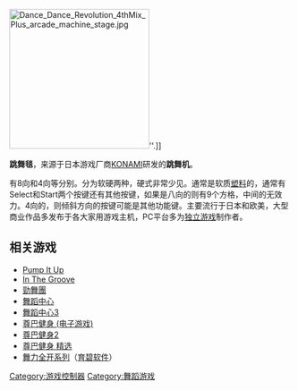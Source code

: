 {{expand|time=2014-08-19T01:09:41+00:00}}
{{unreferenced|time=2014-08-19T01:09:41+00:00}}
[[File:Dance_Dance_Revolution_4thMix_Plus_arcade_machine_stage.jpg|250px]]''.]]

'''跳舞毯'''，来源于日本游戏厂商[[科樂美|KONAMI]]研发的'''跳舞机'''。

有8向和4向等分别。分为软硬两种，硬式非常少见。通常是软质[[塑料|塑料]]的，通常有Select和Start两个按键还有其他按键，如果是八向的则有9个方格，中间的无效力。4向的，则倾斜方向的按键可能是其他功能键。主要流行于日本和欧美，大型商业作品多发布于各大家用游戏主机，PC平台多为[[独立游戏|独立游戏]]制作者。

== 相关游戏 ==
* [[Pump_It_Up|Pump It Up]]
* [[In_The_Groove|In The Groove]]
* [[勁舞團|勁舞團]]
* [[舞蹈中心|舞蹈中心]]
* [[舞蹈中心3|舞蹈中心3]]
* [[尊巴健身_(电子游戏)|尊巴健身 (电子游戏)]]
* [[尊巴健身2|尊巴健身2]]
* [[尊巴健身_精选|尊巴健身 精选]]
* [[舞力全开系列|舞力全开系列]]（[[育碧软件|育碧软件]]）

[[Category:游戏控制器|Category:游戏控制器]]
[[Category:舞蹈游戏|Category:舞蹈游戏]]